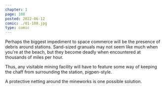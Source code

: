 ```yaml
---
chapter: 1
page: 108
posted: 2022-06-12
comic: ./01-108.jpg
type: comic
---
```


Perhaps the biggest impediment to space commerce will be the presence of debris around stations. Sand-sized granuals may not seem like much when you're at the beach, but they become deadly when encountered at thousands of miles per hour.

Thus, any visitable mining facility will have to feature some way of keeping the chaff from surrounding the station, pigpen-style.

A protective netting around the mineworks is one possible solution.
